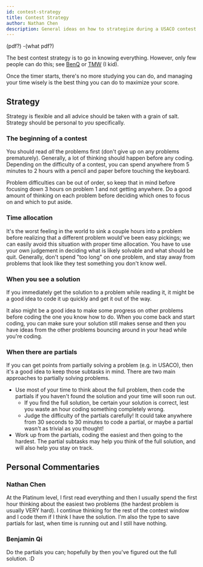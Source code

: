 ```yaml
---
id: contest-strategy
title: Contest Strategy
author: Nathan Chen
description: General ideas on how to strategize during a USACO contest.
---
```


(pdf?) 
  -(what pdf?)

The best contest strategy is to go in knowing everything. However, only few people can do this; see [BenQ](https://codeforces.com/profile/benq) or [TMW](https://codeforces.com/profile/tmwilliamlin168) (I kid). 

Once the timer starts, there's no more studying you can do, and managing your time wisely is the best thing you can do to maximize your score.

## Strategy

Strategy is flexible and all advice should be taken with a grain of salt. Strategy should be personal to *you* specifically.

### The beginning of a contest

You should read *all* the problems first (don't give up on any problems prematurely). Generally, a lot of thinking should happen before any coding. Depending on the difficulty of a contest, you can spend anywhere from 5 minutes to 2 hours with a pencil and paper before touching the keyboard. 

Problem difficulties can be out of order, so keep that in mind before focusing down 3 hours on problem 1 and not getting anywhere. Do a good amount of thinking on each problem before deciding which ones to focus on and which to put aside.

### Time allocation

It's the worst feeling in the world to sink a couple hours into a problem before realizing that a different problem would've been easy pickings; we can easily avoid this situation with proper time allocation. You have to use your own judgement in deciding what is likely solvable and what should be quit. Generally, don't spend "too long" on one problem, and stay away from problems that look like they test something you don't know well.

### When you see a solution

If you immediately get the solution to a problem while reading it, it might be a good idea to code it up quickly and get it out of the way. 

It also might be a good idea to make some progress on other problems before coding the one you know how to do. When you come back and start coding, you can make sure your solution still makes sense and then you have ideas from the other problems bouncing around in your head while you're coding.

### When there are partials

If you can get points from partially solving a problem (e.g. in USACO), then it's a good idea to keep those subtasks in mind. There are two main approaches to partially solving problems.

- Use most of your time to think about the full problem, then code the partials if you haven't found the solution and your time will soon run out.
  - If you find the full solution, be certain your solution is correct, lest you waste an hour coding something completely wrong.
  - Judge the difficulty of the partials carefully! It could take anywhere from 30 seconds to 30 minutes to code a partial, or maybe a partial wasn't as trivial as you thought!
- Work up from the partials, coding the easiest and then going to the hardest. The partial subtasks may help you think of the full solution, and will also help you stay on track.

## Personal Commentaries

### Nathan Chen

At the Platinum level, I first read everything and then I usually spend the first hour thinking about the easiest two problems (the hardest problem is usually VERY hard). I continue thinking for the rest of the contest window and I code them if I think I have the solution. I'm also the type to save partials for last, when time is running out and I still have nothing.

### Benjamin Qi

Do the partials you can; hopefully by then you've figured out the full solution. :D
